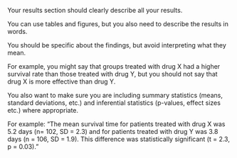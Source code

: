 Your results section should clearly describe all your results.

You can use tables and figures, but you also need to describe the results in words.

You should be specific about the findings, but avoid interpreting what they mean.

For example, you might say that groups treated with drug X had a higher survival rate than those treated with drug Y, but you should not say that drug X is more effective than drug Y.

You also want to make sure you are including summary statistics (means, standard deviations, etc.) and inferential statistics (p-values, effect sizes etc.) where appropriate.

For example: "The mean survival time for patients treated with drug X was 5.2 days (n= 102, SD = 2.3) and for patients treated with drug Y was 3.8 days (n = 106, SD = 1.9). This difference was statistically significant (t = 2.3, p = 0.03)."
